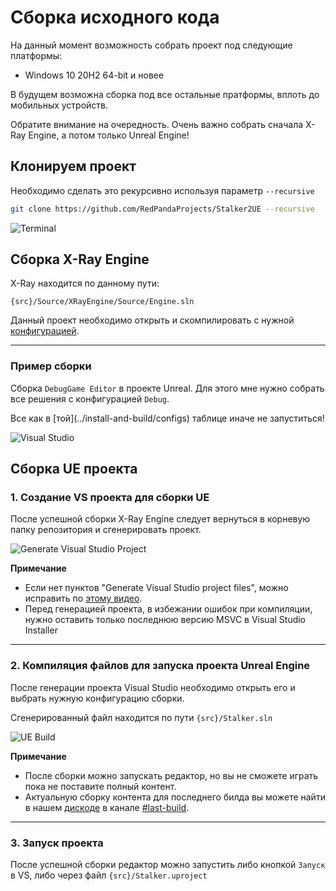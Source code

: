 
# Сборка исходного кода
На данный момент возможность собрать проект под следующие платформы:
- Windows 10 20H2 64-bit и новее

В будущем возможна сборка под все остальные пратформы, вплоть до мобильных устройств.

<Callout type="info" emoji="ℹ️">
  Обратите внимание на очередность. Очень важно собрать сначала X-Ray Engine, а потом только Unreal Engine!
</Callout>

## Клонируем проект
Необходимо сделать это рекурсивно используя параметр `--recursive`

```bash
git clone https://github.com/RedPandaProjects/Stalker2UE --recursive
```

![Terminal](./build.ru/img/git-clone.png)

## Сборка X-Ray Engine
X-Ray находится по данному пути:

```path
{src}/Source/XRayEngine/Source/Engine.sln
```

Данный проект необходимо открыть и скомпилировать с нужной [конфигурацией](../install-and-build/configs).

---

### Пример сборки
Сборка `DebugGame Editor` в проекте Unreal. Для этого мне нужно собрать все решения с конфигурацией `Debug`.

<Callout type="warning" emoji="⚠️">
  Все как в [той](../install-and-build/configs) таблице иначе не запуститься!
</Callout>

![Visual Studio](./build.ru/img/xray-build.png)

## Сборка UE проекта

### 1. Создание VS проекта для сборки UE
После успешной сборки X-Ray Engine следует вернуться в корневую папку репозитория и сгенерировать проект.

![Generate Visual Studio Project](./build.ru/img/generate-vs-project.png)

**Примечание**
* Если нет пунктов "Generate Visual Studio project files", можно исправить по [этому видео](https://www.youtube.com/watch?v=MZu5EB2UfiA).
* Перед генерацией проекта, в избежании ошибок при компиляции, нужно оставить только последнюю версию MSVC в Visual Studio Installer

---

### 2. Компиляция файлов для запуска проекта Unreal Engine
После генерации проекта Visual Studio необходимо открыть его и выбрать нужную конфигурацию сборки.

Сгенерированный файл находится по пути `{src}/Stalker.sln`

![UE Build](./build.ru/img/ue-build.png)

**Примечание**
* После сборки можно запускать редактор, но вы не сможете играть пока не поставите полный контент.
* Актуальную сборку контента для последнего билда вы можете найти в нашем [дискоде](https://discord.gg/redprojects) в канале [#last-build](https://discord.com/channels/530968529311367178/1085389969675268196).

---

### 3. Запуск проекта
После успешной сборки редактор можно запустить либо кнопкой `Запуск` в VS, либо через файл `{src}/Stalker.uproject`
